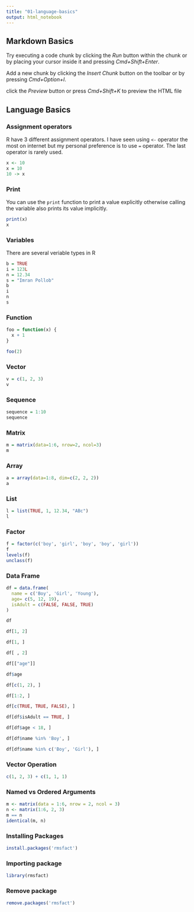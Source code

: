 ```yaml
---
title: "01-language-basics"
output: html_notebook
---
```


## Markdown Basics

Try executing a code chunk by clicking the *Run* button within the chunk or by placing your cursor inside it and pressing *Cmd+Shift+Enter*. 

Add a new chunk by clicking the *Insert Chunk* button on the toolbar or by pressing *Cmd+Option+I*.

click the *Preview* button or press *Cmd+Shift+K* to preview the HTML file

## Language Basics

### Assignment operators

R have 3 different assignment operators. I have seen using `<-` operator the most on internet but my personal preference is to use `=` operator. The last operator is rarely used.

```r
x <- 10
x = 10
10 -> x
```

### Print

You can use the `print` function to print a value explicitly otherwise calling the variable also prints its value implicitly.

```r
print(x)
x
```

### Variables

There are several veriable types in R

```r
b = TRUE
i = 123L
n = 12.34
s = "Imran Pollob"
b
i
n
s
```


### Function

```r
foo = function(x) {
  x + 1
}

foo(2)
```

### Vector

```r
v = c(1, 2, 3)
v
```

### Sequence

```r
sequence = 1:10
sequence
```

### Matrix

```r
m = matrix(data=1:6, nrow=2, ncol=3)
m
```

### Array

```r
a = array(data=1:8, dim=c(2, 2, 2))
a
```

### List

```r
l = list(TRUE, 1, 12.34, "ABc")
l
```

### Factor

```r
f = factor(c('boy', 'girl', 'boy', 'boy', 'girl'))
f
levels(f)
unclass(f)
```

### Data Frame

```r
df = data.frame(
  name = c('Boy', 'Girl', 'Young'),
  age= c(5, 12, 19),
  isAdult = c(FALSE, FALSE, TRUE)
)

df
```

```r
df[1, 2]
```

```r
df[1, ]
```

```r
df[ , 2]
```

```r
df[["age"]]
```

```r
df$age
```

```r
df[c(1, 2), ]
```

```r
df[1:2, ]
```

```r
df[c(TRUE, TRUE, FALSE), ]
```
```r
df[df$isAdult == TRUE, ]
```

```r
df[df$age < 18, ]
```

```r
df[df$name %in% 'Boy', ]
```

```r
df[df$name %in% c('Boy', 'Girl'), ]
```

### Vector Operation

```r
c(1, 2, 3) + c(1, 1, 1)
```

### Named vs Ordered Arguments

```r
m <- matrix(data = 1:6, nrow = 2, ncol = 3)
n <- matrix(1:6, 2, 3) 
m == n
identical(m, n)
```

### Installing Packages

```r
install.packages('rmsfact')
```

### Importing package

```r
library(rmsfact)
```



### Remove package

```r
remove.packages('rmsfact')
```










